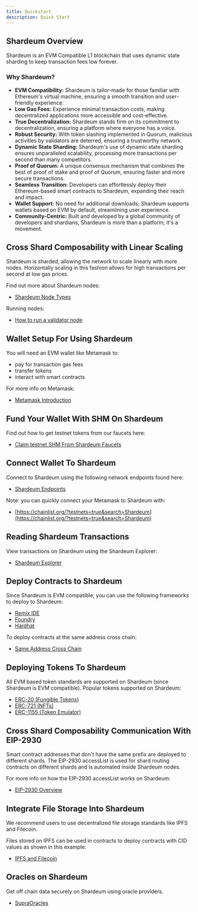 ```yaml
---
title: Quickstart
description: Quick Start
---
```


## Shardeum Overview

Shardeum is an EVM Compatible L1 blockchain that uses dynamic state sharding to keep transaction fees low forever.

### Why Shardeum?

* **EVM Compatibility:** Shardeum is tailor-made for those familiar with Ethereum's virtual machine, ensuring a smooth transition and user-friendly experience.
* **Low Gas Fees:** Experience minimal transaction costs, making decentralized applications more accessible and cost-effective.
* **True Decentralization:** Shardeum stands firm on its commitment to decentralization, ensuring a platform where everyone has a voice.
* **Robust Security:** With token slashing implemented in Quorum, malicious activities by validators are deterred, ensuring a trustworthy network.
* **Dynamic State Sharding:** Shardeum's use of dynamic state sharding ensures unparalleled scalability, processing more transactions per second than many competitors.
* **Proof of Quorum:** A unique consensus mechanism that combines the best of proof of stake and proof of Quorum, ensuring faster and more secure transactions.
* **Seamless Transition:** Developers can effortlessly deploy their Ethereum-based smart contracts to Shardeum, expanding their reach and impact.
* **Wallet Support:** No need for additional downloads; Shardeum supports wallets based on EVM by default, streamlining user experience.
* **Community-Centric:** Built and developed by a global community of developers and shardians, Shardeum is more than a platform; it's a movement.

## Cross Shard Composability with Linear Scaling

Shardeum is sharded, allowing the network to scale linearly with more nodes. Horizontally scaling in this fashion allows for high transactions per second at low gas prices.

Find out more about Shardeum nodes:

* [Shardeum Node Types](/node/types)

Running nodes:

* [How to run a validator node](/Node/Run/Validator)

## Wallet Setup For Using Shardeum

You will need an EVM wallet like Metamask to:

* pay for transaction gas fees
* transfer tokens
* interact with smart contracts

For more info on Metamask:

* [Metamask Introduction](/wallets/MetaMask/introduction)

## Fund Your Wallet With SHM On Shardeum

Find out how to get testnet tokens from our faucets here:

* [Claim testnet SHM From Shardeum Faucets](/faucet/claim)

## Connect Wallet To Shardeum

Connect to Shardeum using the following network endpoints found here:

* [Shardeum Endpoints](/network/endpoints)

Note: you can quickly connect your Metamask to Shardeum with:

* [https://chainlist.org/?testnets=true&search=Shardeum](https://chainlist.org/?testnets=true&search=Shardeum)

## Reading Shardeum Transactions

View transactions on Shardeum using the Shardeum Explorer:

* [Shardeum Explorer](/network/explorer)

## Deploy Contracts to Shardeum

Since Shardeum is EVM compatible, you can use the following frameworks to deploy to Shardeum:

* [Remix IDE](/smart-contracts/deploy/remix)
* [Foundry](/smart-contracts/deploy/foundry)
* [Hardhat](/smart-contracts/deploy/hardhat)

To deploy contracts at the same address cross chain:

* [Same Address Cross Chain](/smart-contracts/deploy/same-address)

## Deploying Tokens To Shardeum

All EVM based token standards are supported on Shardeum (since Shardeum is EVM compatible). Popular tokens supported on Shardeum:

* [ERC-20 (Fungible Tokens)](/smart-contracts/tokens/ERC-20)
* [ERC-721 (NFTs)](/smart-contracts/tokens/ERC-721)
* [ERC-1155 (Token Emulator)](/smart-contracts/tokens/ERC-1155)

## Cross Shard Composability Communication With EIP-2930

Smart contract addresses that don't have the same prefix are deployed to different shards. The EIP-2930 accessList is used for shard routing contracts on different shards and is automated inside Shardeum nodes.

For more info on how the EIP-2930 accessList works on Shardeum:

* [EIP-2930 Overview](/smart-contracts/eip-2930/multicall-contract)

## Integrate File Storage Into Shardeum

We recommend users to use decentralized file storage standards like IPFS and Filecoin.

Files stored on IPFS can be used in contracts to deploy contracts with CID values as shown in this example:

* [IPFS and Filecoin](/storage/ipfs-and-filecoin)

## Oracles on Shardeum

Get off chain data securely on Shardeum using oracle providers.

* [SupraOracles](/oracles/supraoracles)
